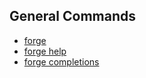 ## General Commands

- [forge](/reference/forge/forge.mdx)
- [forge help](/reference/forge/forge-help.mdx)
- [forge completions](/reference/forge/forge-completions.mdx)

